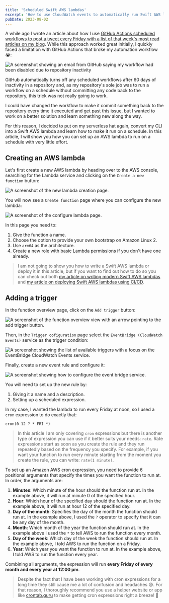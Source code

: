 ```yaml
---
title: 'Scheduled Swift AWS lambdas'
excerpt: 'How to use CloudWatch events to automatically run Swift AWS lambdas on a schedule.'
pubDate: 2023-08-02
---
```


A while ago I wrote an article about how I use [GitHub Actions scheduled workflows to post a tweet every Friday with a list of that week's most read articles on my blog](https://www.polpiella.dev/scheduling-tweets-with-github-actions-and-swift). While this approach worked great initially, I quickly faced a limitation with GitHub Actions that broke my automation workflow 😭:

![A screenshot showing an email from GitHub saying my workflow had been disabled due to repository inactivity](/assets/posts/scheduled-swift-aws-lambdas/gha-email.webp)

GitHub automatically turns off any scheduled workflows after 60 days of inactivity in a repository and, as my repository's sole job was to run a workflow on a schedule without committing any code back to the repository, this trick was not really going to work.

I could have changed the workflow to make it commit something back to the repository every time it executed and get past this issue, but I wanted to work on a better solution and learn something new along the way.

For this reason, I decided to put on my serverless hat again, convert my CLI into a Swift AWS lambda and learn how to make it run on a schedule. In this article, I will show you how you can set up an AWS lambda to run on a schedule with very little effort.

## Creating an AWS lambda

Let's first create a new AWS lambda by heading over to the AWS console, searching for the Lambda service and clicking on the `Create a new function` button:

![A screenshot of the new lambda creation page.](/assets/posts/scheduled-swift-aws-lambdas/new-lambda.webp)

You will now see a `Create function` page where you can configure the new lambda:

![A screenshot of the configure lambda page.](/assets/posts/scheduled-swift-aws-lambdas/configure-lambda.webp)

In this page you need to:

1. Give the function a name.
2. Choose the option to provide your own bootstrap on Amazon Linux 2.
3. Use `arm64` as the architecture.
4. Create a new role with basic Lambda permissions if you don't have one already.

> I am not going to show you how to write a Swift AWS lambda or deploy it in this article, but if you want to find out how to do so you can check out both [my article on writing modern Swift AWS lambdas](https://www.polpiella.dev/swift-async-await-in-aws-lambdas) and [my article on deploying Swift AWS lambdas using CI/CD](https://www.polpiella.dev/automatic-deployment-of-swift-aws-lambdas-on-ci-cd).

## Adding a trigger

In the function overview page, click on the `Add trigger` button:

![A screenshot of the function overview view with an arrow pointing to the add trigger button.](/assets/posts/scheduled-swift-aws-lambdas/add-trigger.webp)

Then, in the `Trigger cofiguration` page select the `EventBridge (CloudWatch Events)` service as the trigger condition:

![A screenshot showing the list of available triggers with a focus on the EventBridge CloudWatch Events service.](/assets/posts/scheduled-swift-aws-lambdas/select-service.webp)

Finally, create a new event rule and configure it:

![A screenshot showing how to configure the event bridge service.](/assets/posts/scheduled-swift-aws-lambdas/configure-service.webp)

You will need to set up the new rule by:

1. Giving it a name and a description.
2. Setting up a scheduled expression.

In my case, I wanted the lambda to run every Friday at noon, so I used a `cron` expression to do exactly that:

```
cron(0 12 ? * FRI *)
```

> In this article I am only covering `cron` expressions but there is another type of expression you can use if it better suits your needs: `rate`. Rate expressions start as soon as you create the rule and they run repeatedly based on the frequency you specify. For example, if you want your function to run every minute starting from the moment you create the rule, you can write: `rate(1 minute)`.

To set up an Amazon AWS cron expression, you need to provide 6 positional arguments that specify the times you want the function to run at. In order, the arguments are:

1. **Minutes**: Which minute of the hour should the function run at. In the example above, it will run at minute 0 of the specified hour.
2. **Hour**: Which hour of the specified day should the function run at. In the example above, it will run at hour 12 of the specified day.
3. **Day of the month**: Specifies the day of the month the function should run at. In the example above, I used the `?` operator to specify that it can be any day of the month.
4. **Month**: Which month of the year the function should run at. In the example above I used the `*` to tell AWS to run the function every month.
5. **Day of the week**: Which day of the week the function should run at. In the example above, I told AWS to run the function on a Friday.
6. **Year**: Which year you want the function to run at. In the example above, I told AWS to run the function every year.

Combining all arguments, the expression will run **every Friday of every month and every year at 12:00 pm**.

> Despite the fact that I have been working with cron expressions for a long time they still cause me a lot of confusion and headaches 😅. For that reason, I thoroughly recommend you use a helper website or app like [crontab.guru](https://crontab.guru/) to make getting cron expressions right a breeze! 💨
